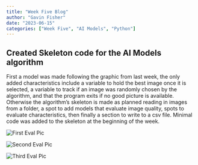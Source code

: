```yaml
---
title: "Week Five Blog"
author: "Gavin Fisher"
date: "2023-06-15"
categories: ["Week Five", "AI Models", "Python"]
---
```


## Created Skeleton code for the AI Models algorithm

First a model was made following the graphic from last week, the only added characteristics include a variable to hold the best image once it is selected, a variable to track if an image was randomly chosen by the algorithm, and that the program exits if no good picture is available. Otherwise the algorithm's skeleton is made as planned reading in images from a folder, a spot to add models that evaluate image quality, spots to evaluate characteristics, then finally a section to write to a csv file. Minimal code was added to the skeleton at the beginning of the week.

![](eval_skel1.png "First Eval Pic")

![](eval_skel2.png "Second Eval Pic")

![](eval_skel3.png "Third Eval Pic")


